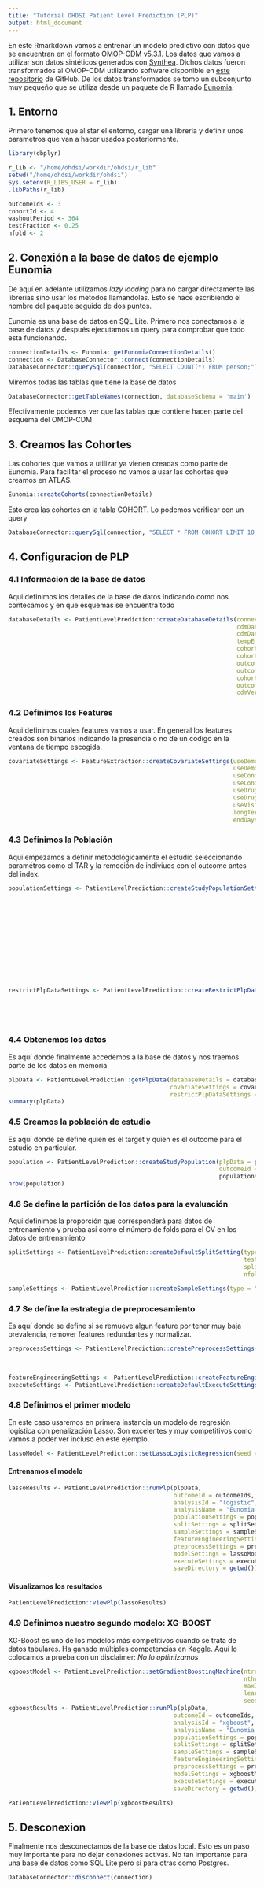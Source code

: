```yaml
---
title: "Tutorial OHDSI Patient Level Prediction (PLP)"
output: html_document
---
```


En este Rmarkdown vamos a entrenar un modelo predictivo con datos que se encuentran en el formato OMOP-CDM v5.3.1. Los datos que vamos a utilizar son datos sintéticos generados con [Synthea](https://synthea.mitre.org/). Dichos datos fueron transformados al OMOP-CDM utilizando software disponible en [este repositorio](https://github.com/OHDSI/ETL-Synthea) de GitHub. De los datos transformados se tomo un subconjunto muy pequeño que se utiliza desde un paquete de R llamado [Eunomia](https://github.com/OHDSI/Eunomia). 

## 1. Entorno

Primero tenemos que alistar el entorno, cargar una librería y definir unos parametros que van a hacer usados posteriormente. 

```r
library(dbplyr)

r_lib <- "/home/ohdsi/workdir/ohdsi/r_lib"
setwd("/home/ohdsi/workdir/ohdsi")
Sys.setenv(R_LIBS_USER = r_lib)
.libPaths(r_lib)

outcomeIds <- 3
cohortId <- 4
washoutPeriod <- 364
testFraction <- 0.25
nfold <- 2
```

## 2. Conexión a la base de datos de ejemplo Eunomia

De aquí en adelante utilizamos *lazy loading* para no cargar directamente las librerias sino usar los metodos llamandolas. Esto se hace escribiendo el nombre del paquete seguido de dos puntos.

Eunomia es una base de datos en SQL Lite. Primero nos conectamos a la base de datos y después ejecutamos un query para comprobar que todo esta funcionando.

```r
connectionDetails <- Eunomia::getEunomiaConnectionDetails()
connection <- DatabaseConnector::connect(connectionDetails)
DatabaseConnector::querySql(connection, "SELECT COUNT(*) FROM person;")
```

Miremos todas las tablas que tiene la base de datos

```r
DatabaseConnector::getTableNames(connection, databaseSchema = 'main')
```

Efectivamente podemos ver que las tablas que contiene hacen parte del esquema del OMOP-CDM

## 3. Creamos las Cohortes

Las cohortes que vamos a utilizar ya vienen creadas como parte de Eunomia. Para facilitar el proceso no vamos a usar las cohortes que creamos en ATLAS.

```r
Eunomia::createCohorts(connectionDetails)
```

Esto crea las cohortes en la tabla COHORT. Lo podemos verificar con un query

```r
DatabaseConnector::querySql(connection, "SELECT * FROM COHORT LIMIT 10;")
```
## 4. Configuracion de PLP

### 4.1 Informacion de la base de datos

Aqui definimos los detalles de la base de datos indicando como nos contecamos y en que esquemas se encuentra todo

```r
databaseDetails <- PatientLevelPrediction::createDatabaseDetails(connectionDetails = connectionDetails,
                                                                 cdmDatabaseName = "main",
                                                                 cdmDatabaseSchema = "main",
                                                                 tempEmulationSchema = "main",
                                                                 cohortDatabaseSchema = "main",
                                                                 cohortTable = "cohort",
                                                                 outcomeDatabaseSchema = "main",
                                                                 outcomeTable = "cohort",
                                                                 cohortId = cohortId,
                                                                 outcomeIds = outcomeIds,
                                                                 cdmVersion = 5)
```


### 4.2 Definimos los Features

Aqui definimos cuales features vamos a usar. En general los features creados son binarios indicando la presencia o no de un codigo en la ventana de tiempo escogida.

```r
covariateSettings <- FeatureExtraction::createCovariateSettings(useDemographicsGender = TRUE,
                                                                useDemographicsAge = TRUE,
                                                                useConditionGroupEraLongTerm = TRUE,
                                                                useConditionGroupEraAnyTimePrior = TRUE,
                                                                useDrugGroupEraLongTerm = TRUE,
                                                                useDrugGroupEraAnyTimePrior = TRUE,
                                                                useVisitConceptCountLongTerm = TRUE,
                                                                longTermStartDays = -365,
                                                                endDays = -1)

```

### 4.3 Definimos la Población

Aquí empezamos a definir metodológicamente el estudio seleccionando paramétros como el TAR y la remoción de indiviuos con el outcome antes del index.

```r
populationSettings <- PatientLevelPrediction::createStudyPopulationSettings(binary = T,
                                                                            includeAllOutcomes = T,
                                                                            firstExposureOnly = FALSE,
                                                                            washoutPeriod = washoutPeriod,
                                                                            removeSubjectsWithPriorOutcome = TRUE,
                                                                            priorOutcomeLookback = 99999,
                                                                            requireTimeAtRisk = T,
                                                                            minTimeAtRisk = 364,
                                                                            riskWindowStart = 1,
                                                                            riskWindowEnd = 365,
                                                                            startAnchor = "cohort start",
                                                                            endAnchor = "cohort start",
                                                                            restrictTarToCohortEnd = F)

restrictPlpDataSettings <- PatientLevelPrediction::createRestrictPlpDataSettings(studyStartDate = "19790101",
                                                                                 studyEndDate = "21000101",
                                                                                 firstExposureOnly = FALSE,
                                                                                 washoutPeriod = washoutPeriod,
                                                                                 sampleSize = NULL)
```

### 4.4 Obtenemos los datos

Es aquí donde finalmente accedemos a la base de datos y nos traemos parte de los datos en memoria

```r
plpData <- PatientLevelPrediction::getPlpData(databaseDetails = databaseDetails,
                                              covariateSettings = covariateSettings,
                                              restrictPlpDataSettings = restrictPlpDataSettings)
summary(plpData)
```

### 4.5 Creamos la población de estudio

Es aquí donde se define quien es el target y quien es el outcome para el estudio en particular.


```r
population <- PatientLevelPrediction::createStudyPopulation(plpData = plpData,
                                                            outcomeId = outcomeIds,
                                                            populationSettings)
nrow(population)
```


### 4.6 Se define la partición de los datos para la evaluación

Aquí definimos la proporción que corresponderá para datos de entrenamiento y prueba así como el número de folds para el CV en los datos de entrenamiento


```r
splitSettings <- PatientLevelPrediction::createDefaultSplitSetting(type = "subject",
                                                                   testFraction = 0.25,
                                                                   splitSeed = 0, 
                                                                   nfold = 3)

sampleSettings <- PatientLevelPrediction::createSampleSettings(type = "none")
```

### 4.7 Se define la estrategia de preprocesamiento

Es aquí donde se define si se remueve algun feature por tener muy baja prevalencia, remover features redundantes y normalizar.

```r
preprocessSettings <- PatientLevelPrediction::createPreprocessSettings(minFraction = 0.001, 
                                                                       normalize = T,
                                                                       removeRedundancy = TRUE)

featureEngineeringSettings <- PatientLevelPrediction::createFeatureEngineeringSettings(type = "none")
executeSettings <- PatientLevelPrediction::createDefaultExecuteSettings()
```

### 4.8 Definimos el primer modelo

En este caso usaremos en primera instancia un modelo de regresión logística con penalización Lasso. Son excelentes y muy competitivos como vamos a poder ver incluso en este ejemplo. 

```r
lassoModel <- PatientLevelPrediction::setLassoLogisticRegression(seed = 0)

```

#### Entrenamos el modelo

```r
lassoResults <- PatientLevelPrediction::runPlp(plpData,
                                               outcomeId = outcomeIds,
                                               analysisId = "logistic",
                                               analysisName = "Eunomia Test",
                                               populationSettings = populationSettings,
                                               splitSettings = splitSettings,
                                               sampleSettings = sampleSettings,
                                               featureEngineeringSettings = featureEngineeringSettings,
                                               preprocessSettings = preprocessSettings,
                                               modelSettings = lassoModel,
                                               executeSettings = executeSettings,
                                               saveDirectory = getwd())

```

#### Visualizamos los resultados

```r
PatientLevelPrediction::viewPlp(lassoResults)
```

### 4.9 Definimos nuestro segundo modelo: XG-BOOST

XG-Boost es uno de los modelos más competitivos cuando se trata de datos tabulares. Ha ganado múltiples competencias en Kaggle. Aquí lo colocamos a prueba con un disclaimer: *No lo optimizamos*

```r
xgboostModel <- PatientLevelPrediction::setGradientBoostingMachine(ntrees = c(5,10,50,100), 
                                                                   nthread = 4,
                                                                   maxDepth = c(2,4,6,10), 
                                                                   learnRate = c(0.1,0.3),
                                                                   seed = 123)
xgboostResults <- PatientLevelPrediction::runPlp(plpData,
                                               outcomeId = outcomeIds,
                                               analysisId = "xgboost",
                                               analysisName = "Eunomia Test",
                                               populationSettings = populationSettings,
                                               splitSettings = splitSettings,
                                               sampleSettings = sampleSettings,
                                               featureEngineeringSettings = featureEngineeringSettings,
                                               preprocessSettings = preprocessSettings,
                                               modelSettings = xgboostModel,
                                               executeSettings = executeSettings,
                                               saveDirectory = getwd())
```

```r
PatientLevelPrediction::viewPlp(xgboostResults)
```

## 5. Desconexion

Finalmente nos desconectamos de la base de datos local. Esto es un paso muy importante para no dejar conexiones activas. No tan importante para una base de datos como SQL Lite pero si para otras como Postgres. 

```r
DatabaseConnector::disconnect(connection)
```
